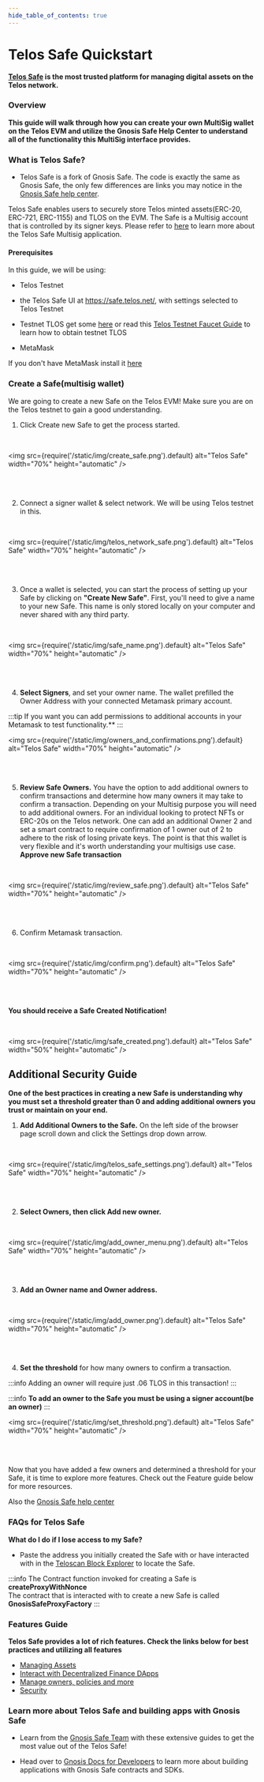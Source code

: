 ```yaml
---
hide_table_of_contents: true
---
```


# Telos Safe Quickstart

__[Telos Safe](https://safe.telos.net/) is the most trusted platform for managing digital assets on the Telos network.__

### Overview

**This guide will walk through how you can create your own MultiSig wallet on the Telos EVM and utilize the Gnosis Safe Help Center to understand all of the functionality this MultiSig interface provides.**


### What is Telos Safe? 
- Telos Safe is a fork of Gnosis Safe. The code is exactly the same as Gnosis Safe, the only few differences are links you may notice in the [Gnosis Safe help center](https://help.gnosis-safe.io/en/articles/3876456-what-is-gnosis-safe).

Telos Safe enables users to securely store Telos minted assets(ERC-20, ERC-721, ERC-1155) and TLOS on the EVM. The Safe is a Multisig account that is controlled by its signer keys. Please refer to [here](https://help.gnosis-safe.io/en/articles/3876456-what-is-gnosis-safe) to learn more about the Telos Safe Multisig application.

#### Prerequisites

In this guide, we will be using: 

- Telos Testnet 

- the Telos Safe UI at https://safe.telos.net/, with settings selected to Telos Testnet 

- Testnet TLOS get some [here](https://app.telos.net/testnet/developers) or read this [Telos Testnet Faucet Guide](https://docs.telos.net/quickstart/evm/testnet_tutorial) to learn how to obtain testnet TLOS 

- MetaMask

If you don't have MetaMask install it [here](https://metamask.io/download/)

### Create a Safe(multisig wallet)

We are going to create a new Safe on the Telos EVM! Make sure you are on the Telos testnet to gain a good understanding. 
1. Click Create new Safe to get the process started. 

<br />

<img
    src={require('/static/img/create_safe.png').default}
    alt="Telos Safe"
    width="70%"
    height="automatic"
/>

<br />
<br />

2. Connect a signer wallet & select network. We will be using Telos testnet in this. 

<br />

<img
    src={require('/static/img/telos_network_safe.png').default}
    alt="Telos Safe"
    width="70%"
    height="automatic"
/>

<br />
<br />

3. Once a wallet is selected, you can start the process of setting up your Safe by clicking on **"Create New Safe"**. First, you'll need to give a name to your new Safe. This name is only stored locally on your computer and never shared with any third party.

<br />

<img
    src={require('/static/img/safe_name.png').default}
    alt="Telos Safe"
    width="70%"
    height="automatic"
/>

<br />
<br />

4. **Select Signers**, and set your owner name. The wallet prefilled the Owner Address with your connected Metamask primary account. 

:::tip
If you want you can add permissions to additional accounts in your Metamask to test functionality.**
:::

<img
    src={require('/static/img/owners_and_confirmations.png').default}
    alt="Telos Safe"
    width="70%"
    height="automatic"
/>

<br />
<br />

5. **Review Safe Owners.** You have the option to add additional owners to confirm transactions and determine how many owners it may take to confirm a transaction. Depending on your Multisig purpose you will need to add additional owners. For an individual looking to protect NFTs or ERC-20s on the Telos network. One can add an additional Owner 2 and set a smart contract to require confirmation of 1 owner out of 2 to adhere to the risk of losing private keys. The point is that this wallet is very flexible and it's worth understanding your multisigs use case. 
 **Approve new Safe transaction**

<br />

<img
    src={require('/static/img/review_safe.png').default}
    alt="Telos Safe"
    width="70%"
    height="automatic"
/>

<br />
<br />

6. Confirm Metamask transaction.

<br />

<img
    src={require('/static/img/confirm.png').default}
    alt="Telos Safe"
    width="70%"
    height="automatic"
/>

<br />
<br />

**You should receive a Safe Created Notification!**

<br />

<img
    src={require('/static/img/safe_created.png').default}
    alt="Telos Safe"
    width="50%"
    height="automatic"
/>

## Additional Security Guide

**One of the best practices in creating a new Safe is understanding why you must set a threshold greater than 0 and adding additional owners you trust or maintain on your end.**

1. **Add Additional Owners to the Safe.** On the left side of the browser page scroll down and click the Settings drop down arrow.

<br />

<img
    src={require('/static/img/telos_safe_settings.png').default}
    alt="Telos Safe"
    width="70%"
    height="automatic"
/>

<br />
<br />

2. **Select Owners, then click Add new owner.**

<br />

<img
    src={require('/static/img/add_owner_menu.png').default}
    alt="Telos Safe"
    width="70%"
    height="automatic"
/>

<br />
<br />

3. **Add an Owner name and Owner address.** 

<br />

<img
    src={require('/static/img/add_owner.png').default}
    alt="Telos Safe"
    width="70%"
    height="automatic"
/>

<br />
<br />

4. **Set the threshold** for how many owners to confirm a transaction. 

:::info
Adding an owner will require just .06 TLOS in this transaction!
:::

:::info
__To add an owner to the Safe you must be using a signer account(be an owner)__
:::

<img
    src={require('/static/img/set_threshold.png').default}
    alt="Telos Safe"
    width="70%"
    height="automatic"
/>

<br />
<br />

Now that you have added a few owners and determined a threshold for your Safe, it is time to explore more features. Check out the Feature guide below for more resources. 

Also the [Gnosis Safe help center](https://help.gnosis-safe.io/en/)

### FAQs for Telos Safe

**What do I do if I lose access to my Safe?** 

- Paste the address you initially created the Safe with or have interacted with in the [Teloscan Block Explorer](https://www.teloscan.io/) to locate the Safe.  

:::info
The Contract function invoked for creating a Safe is **createProxyWithNonce**  
The contract that is interacted with to create a new Safe is called **GnosisSafeProxyFactory**
:::



### Features Guide
**Telos Safe provides a lot of rich features. Check the links below for best practices and utilizing all features**

- [Managing Assets](https://help.gnosis-safe.io/en/collections/2767362-assets)
- [Interact with Decentralized Finance DApps](https://help.gnosis-safe.io/en/collections/2331556-dapps-defi)
- [Manage owners, policies and more](https://help.gnosis-safe.io/en/collections/2289657-settings)
- [Security](https://help.gnosis-safe.io/en/collections/794057-security)



### Learn more about Telos Safe and building apps with Gnosis Safe

- Learn from the [Gnosis Safe Team](https://help.gnosis-safe.io/en/) with these extensive guides to get the most value out of the Telos Safe!

- Head over to [Gnosis Docs for Developers](https://docs.gnosis-safe.io/) to learn more about building applications with Gnosis Safe contracts and SDKs. 
